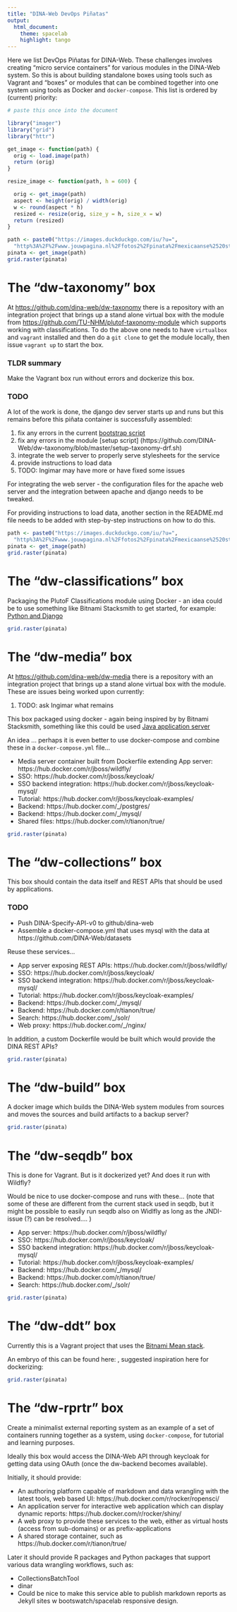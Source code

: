 ```yaml
---
title: "DINA-Web DevOps Piñatas"
output: 
  html_document:
    theme: spacelab
    highlight: tango
---
```


Here we list DevOps Piñatas for DINA-Web. These challenges involves creating "micro service containers" for various modules in the DINA-Web system. So this is about building standalone boxes using tools such as Vagrant and "boxes" or modules that can be combined together into one system using tools as Docker and `docker-compose`. This list is ordered by (current) priority:

```r
# paste this once into the document

library("imager")
library("grid")
library("httr")

get_image <- function(path) {
  orig <- load.image(path)
  return (orig)
}

resize_image <- function(path, h = 600) {

  orig <- get_image(path)
  aspect <- height(orig) / width(orig)
  w <- round(aspect * h)
  resized <- resize(orig, size_y = h, size_x = w)
  return (resized)
}

```

```r
path <- paste0("https://images.duckduckgo.com/iu/?u=",
  "http%3A%2F%2Fwww.jouwpagina.nl%2Ffotos2%2Fpinata%2Fmexicaanse%2520ster%2520pinata.JPG&f=1")
pinata <- get_image(path)
grid.raster(pinata)
```

# The "dw-taxonomy" box

At <https://github.com/dina-web/dw-taxonomy> there is a repository with an integration project that brings up a stand alone virtual box with the module from <https://github.com/TU-NHM/plutof-taxonomy-module> which supports working with classifications. To do the above one needs to have `virtualbox` and `vagrant` installed and then do a `git clone` to get the module locally, then issue `vagrant up` to start the box.

### TLDR summary

Make the Vagrant box run without errors and dockerize this box.

### TODO

A lot of the work is done, the django dev server starts up and runs but this remains before this piñata container is successfully assembled:

  1. fix any errors in the current [bootstrap script](https://github.com/DINA-Web/dw-taxonomy/blob/master/bootstrap.sh)
  1. fix any errors in the module [setup script] (https://github.com/DINA-Web/dw-taxonomy/blob/master/setup-taxonomy-drf.sh)
  1. integrate the web server to properly serve stylesheets for the service
  1. provide instructions to load data
  1. TODO: Ingimar may have more or have fixed some issues
  
For integrating the web server - the configuration files for the apache web server and the integration between apache and django needs to be tweaked.

For providing instructions to load data, another section in the README.md file needs to be added with step-by-step instructions on how to do this.

```r
path <- paste0("https://images.duckduckgo.com/iu/?u=",
  "http%3A%2F%2Fwww.jouwpagina.nl%2Ffotos2%2Fpinata%2Fmexicaanse%2520ster%2520pinata.JPG&f=1")
pinata <- get_image(path)
grid.raster(pinata)
```

# The "dw-classifications" box


Packaging the PlutoF Classifications module using Docker - an idea could be to use something like Bitnami Stacksmith to get started, for example: [Python and Django](https://stacksmith.bitnami.com/api/v1/stacks/k81Sftw.dockerfile?api_key=619b5741441b28e37269f8ba23297113416dbbd8d9afaedfb85af329ac4ceb57)


```r
grid.raster(pinata)
```

# The "dw-media" box

At <https://github.com/dina-web/dw-media> there is a repository with an integration project that brings up a stand alone virtual box with the module. These are issues being worked upon currently:

  1. TODO: ask Ingimar what remains
  
This box packaged using docker - again being inspired by by Bitnami Stacksmith, something like this could be used [Java application server](https://stacksmith.bitnami.com/api/v1/stacks/2gCNfIY.dockerfile?api_key=619b5741441b28e37269f8ba23297113416dbbd8d9afaedfb85af329ac4ceb57)

An idea ... perhaps it is even better to use docker-compose and combine these in a `docker-compose.yml` file... 

- Media server container built from Dockerfile extending App server: https://hub.docker.com/r/jboss/wildfly/
- SSO: https://hub.docker.com/r/jboss/keycloak/
- SSO backend integration: https://hub.docker.com/r/jboss/keycloak-mysql/
- Tutorial: https://hub.docker.com/r/jboss/keycloak-examples/
- Backend: https://hub.docker.com/_/postgres/
- Backend: https://hub.docker.com/_/mysql/
- Shared files: https://hub.docker.com/r/tianon/true/


```r
grid.raster(pinata)
```

# The "dw-collections" box

This box should contain the data itself and REST APIs that should be used by applications.

### TODO

- Push DINA-Specify-API-v0 to github/dina-web
- Assemble a docker-compose.yml that uses mysql with the data at https://github.com/DINA-Web/datasets

Reuse these services...

- App server exposing REST APIs: https://hub.docker.com/r/jboss/wildfly/
- SSO: https://hub.docker.com/r/jboss/keycloak/
- SSO backend integration: https://hub.docker.com/r/jboss/keycloak-mysql/
- Tutorial: https://hub.docker.com/r/jboss/keycloak-examples/
- Backend: https://hub.docker.com/_/mysql/
- Backend: https://hub.docker.com/r/tianon/true/
- Search: https://hub.docker.com/_/solr/
- Web proxy: https://hub.docker.com/_/nginx/

In addition, a custom Dockerfile would be built which would provide the DINA REST APIs?

```r
grid.raster(pinata)
```

# The "dw-build" box

A docker image which builds the DINA-Web system modules from sources and moves the sources and build artifacts to a backup server?

```r
grid.raster(pinata)
```

# The "dw-seqdb" box

This is done for Vagrant. But is it dockerized yet? And does it run with Wildfly?

Would be nice to use docker-compose and runs with these... (note that some of these are different from the current stack used in seqdb, but it might be possible to easily run seqdb also on Widlfly as long as the JNDI-issue (?) can be resolved.... )

- App server: https://hub.docker.com/r/jboss/wildfly/
- SSO: https://hub.docker.com/r/jboss/keycloak/
- SSO backend integration: https://hub.docker.com/r/jboss/keycloak-mysql/
- Tutorial: https://hub.docker.com/r/jboss/keycloak-examples/
- Backend: https://hub.docker.com/_/mysql/
- Backend: https://hub.docker.com/r/tianon/true/
- Search: https://hub.docker.com/_/solr/

```r
grid.raster(pinata)
```

# The "dw-ddt" box

Currently this is a Vagrant project that uses the [Bitnami Mean stack](https://bitnami.com/stack/mean).

An embryo of this can be found here: [](https://github.com/DINA-Web/dw-ddt), suggested inspiration here for dockerizing:
[](https://github.com/bitnami/bitnami-docker/blob/master/tutorials/ghost.md)


```r
grid.raster(pinata)
```

# The "dw-rprtr" box

Create a minimalist external reporting system as an example of a set of containers running together as a system, using `docker-compose`, for tutorial and learning purposes. 

Ideally this box would access the DINA-Web API through keycloak for getting data using OAuth (once the dw-backend becomes available). 

Initially, it should provide:

- An authoring platform capable of markdown and data wrangling with the latest tools, web based UI: https://hub.docker.com/r/rocker/ropensci/
- An application server for interactive web application which can display dynamic reports: https://hub.docker.com/r/rocker/shiny/
- A web proxy to provide these services to the web, either as virtual hosts (access from sub-domains) or as prefix-applications
- A shared storage container, such as https://hub.docker.com/r/tianon/true/

Later it should provide R packages and Python packages that support various data wrangling workflows, such as:

- CollectionsBatchTool
- dinar
- Could be nice to make this service able to publish markdown reports as Jekyll sites w bootswatch/spacelab responsive design.

